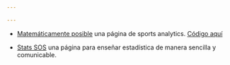 ```yaml
---

---
```


- [Matemáticamente posible](https://www.facebook.com/matematicamenteposible/) una página de sports analytics. [Código aquí](https://github.com/jsaraviadrago/Mate-posible)

- [Stats SOS](https://statssos.net/) una página para enseñar estadística de manera sencilla y comunicable.
